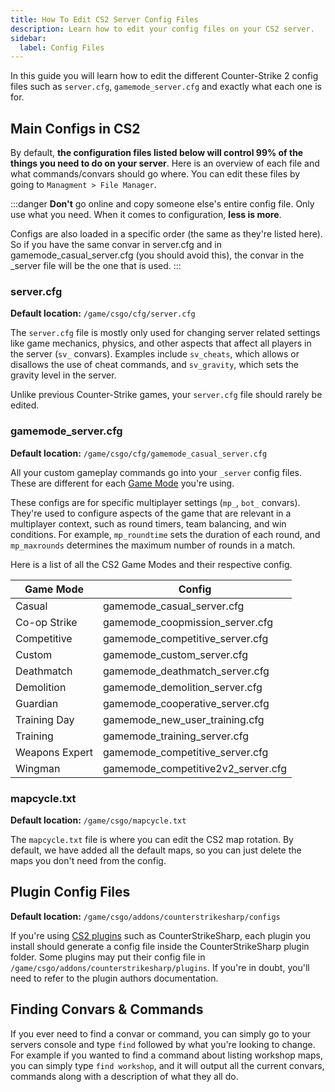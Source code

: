 ```yaml
---
title: How To Edit CS2 Server Config Files
description: Learn how to edit your config files on your CS2 server.
sidebar:
  label: Config Files
---
```


In this guide you will learn how to edit the different Counter-Strike 2 config files such as `server.cfg`, `gamemode_server.cfg` and exactly what each one is for.

## Main Configs in CS2
By default, **the configuration files listed below will control 99% of the things you need to do on your server**. Here is an overview of each file and what commands/convars should go where. You can edit these files by going to `Managment > File Manager`.

:::danger
**Don't** go online and copy someone else's entire config file. Only use what you need. When it comes to configuration, **less is more**.

Configs are also loaded in a specific order (the same as they're listed here). So if you have the same convar in server.cfg and in gamemode_casual_server.cfg (you should avoid this), the convar in the _server file will be the one that is used.
:::

### server.cfg
**Default location:** `/game/csgo/cfg/server.cfg`

The `server.cfg` file is mostly only used for changing server related settings like game mechanics, physics, and other aspects that affect all players in the server (`sv_` convars). Examples include `sv_cheats`, which allows or disallows the use of cheat commands, and `sv_gravity`, which sets the gravity level in the server. 

Unlike previous Counter-Strike games, your `server.cfg` file should rarely be edited.

### gamemode_server.cfg
**Default location:** `/game/csgo/cfg/gamemode_casual_server.cfg`

All your custom gameplay commands go into your `_server` config files. These are different for each [Game Mode](/games/counter-strike-2/game-modes/) you're using. 

These configs are for specific multiplayer settings (`mp_`, `bot_` convars). They're used to configure aspects of the game that are relevant in a multiplayer context, such as round timers, team balancing, and win conditions. For example, `mp_roundtime` sets the duration of each round, and `mp_maxrounds` determines the maximum number of rounds in a match.

Here is a list of all the CS2 Game Modes and their respective config.

| Game Mode     | Config                                |
|---------------|---------------------------------------|
| Casual        | gamemode_casual_server.cfg            |
| Co-op Strike  | gamemode_coopmission_server.cfg       |
| Competitive   | gamemode_competitive_server.cfg       |
| Custom        | gamemode_custom_server.cfg            |
| Deathmatch    | gamemode_deathmatch_server.cfg        |
| Demolition    | gamemode_demolition_server.cfg        |
| Guardian      | gamemode_cooperative_server.cfg       |
| Training Day  | gamemode_new_user_training.cfg        |
| Training      | gamemode_training_server.cfg          |
| Weapons Expert| gamemode_competitive_server.cfg       |
| Wingman       | gamemode_competitive2v2_server.cfg    |

### mapcycle.txt
**Default location:** `/game/csgo/mapcycle.txt`

The `mapcycle.txt` file is where you can edit the CS2 map rotation. By default, we have added all the default maps, so you can just delete the maps you don't need from the config. 

## Plugin Config Files
**Default location:** `/game/csgo/addons/counterstrikesharp/configs`

If you're using [CS2 plugins](/games/counter-strike-2/install-plugins/) such as CounterStrikeSharp, each plugin you install should generate a config file inside the CounterStrikeSharp plugin folder. Some plugins may put their config file in `/game/csgo/addons/counterstrikesharp/plugins`. If you're in doubt, you'll need to refer to the plugin authors documentation.

## Finding Convars & Commands

If you ever need to find a convar or command, you can simply go to your servers console and type `find` followed by what you're looking to change. For example if you wanted to find a command about listing workshop maps, you can simply type `find workshop`, and it will output all the current convars, commands along with a description of what they all do. 